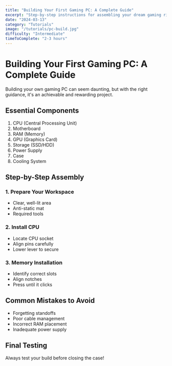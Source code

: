 ```yaml
---
title: "Building Your First Gaming PC: A Complete Guide"
excerpt: "Step-by-step instructions for assembling your dream gaming rig"
date: "2024-03-13"
category: "Tutorials"
image: "/tutorials/pc-build.jpg"
difficulty: "Intermediate"
timeToComplete: "2-3 hours"
---
```


# Building Your First Gaming PC: A Complete Guide

Building your own gaming PC can seem daunting, but with the right guidance, it's an achievable and rewarding project.

## Essential Components

1. CPU (Central Processing Unit)
2. Motherboard
3. RAM (Memory)
4. GPU (Graphics Card)
5. Storage (SSD/HDD)
6. Power Supply
7. Case
8. Cooling System

## Step-by-Step Assembly

### 1. Prepare Your Workspace
- Clear, well-lit area
- Anti-static mat
- Required tools

### 2. Install CPU
- Locate CPU socket
- Align pins carefully
- Lower lever to secure

### 3. Memory Installation
- Identify correct slots
- Align notches
- Press until it clicks

## Common Mistakes to Avoid

- Forgetting standoffs
- Poor cable management
- Incorrect RAM placement
- Inadequate power supply

## Final Testing

Always test your build before closing the case! 